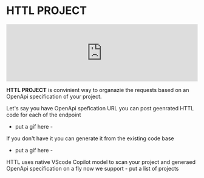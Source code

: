 # HTTL PROJECT


<iframe 
width="100%" style={{ aspectRatio: '16/9' }} src="https://www.youtube.com/embed/jcrYqkPjJQs?si=wed619u1cX-9dvFk" title="YouTube video player" frameBorder="0" allow="accelerometer; autoplay; clipboard-write; encrypted-media; gyroscope; picture-in-picture; web-share" referrerPolicy="strict-origin-when-cross-origin" allowFullScreen>
</iframe>


**HTTL PROJECT** is convinient way to organazie the requests based on an OpenApi specification of your project. 

Let's say you have OpenApi spefication URL you can post geenrated  HTTL code for each of the endpoint 
- put a gif here - 

If you don't have it  you can generate it from the existing code base 
- put a gif here - 

HTTL uses native VScode Copilot model to scan your project and generaed OpenApi specification on a fly
now we support - put a list of projects

